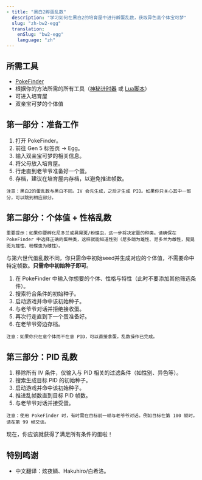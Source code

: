 ```yaml
---
- title: "黑白2孵蛋乱数"
  description: "学习如何在黑白2的培育屋中进行孵蛋乱数，获取异色高个体宝可梦"
  slug: "zh-bw2-egg"
  translation:
    enSlug: "bw2-egg"
    language: "zh"
---
```


## 所需工具

- [PokeFinder](/pokefinder)
- 根据你的方法所需的所有工具（[神秘计时器](/mystic-timer) 或 [Lua脚本](/desmume-setup)）
- 可进入培育屋
- 双亲宝可梦的个体值

## 第一部分：准备工作

1. 打开 PokeFinder。
2. 前往 Gen 5 标签页 -> Egg。
3. 输入双亲宝可梦的相关信息。
4. 将父母放入培育屋。
5. 行走直到老爷爷准备好一个蛋。
6. 存档，建议在培育屋内存档，以避免推进帧数。

```
注意：黑白2的蛋乱数与黑白不同。IV 会先生成，之后才生成 PID。如果你只关心其中一部分，可以跳到相应部分。
```

## 第二部分：个体值 + 性格乱数

```
重要提示：如果你要孵化尼多兰或晃晃斑/粉蝶虫，这一步将决定蛋的种类。请确保在 PokeFinder 中选择正确的蛋种类，这样就能知道性别（尼多朗为雄性、尼多兰为雌性，晃晃斑为雄性、粉蝶虫为雌性）。
```

与第六世代蛋乱数不同，你只需命中初始seed并生成对应的个体值，不需要命中特定帧数。**只需命中初始种子即可**。

1. 在 PokeFinder 中输入你想要的个体、性格与特性（此时不要添加其他筛选条件）。
2. 搜索符合条件的初始种子。
3. 启动游戏并命中该初始种子。
4. 与老爷爷对话并拒绝接收蛋。
5. 再次行走直到下一个蛋准备好。
6. 在老爷爷旁边存档。

```
注意：如果你只在意个体而不在意 PID，可以直接拿蛋，乱数操作已完成。
```

## 第三部分：PID 乱数

1. 移除所有 IV 条件，仅输入与 PID 相关的过滤条件（如性别、异色等）。
2. 搜索生成目标 PID 的初始种子。
3. 启动游戏并命中该初始种子。
4. 推进乱帧数直到目标 PID 帧数。
5. 与老爷爷对话并接受蛋。

```
注意：使用 PokeFinder 时，有时需在目标前一帧与老爷爷对话。例如目标在第 100 帧时，请在第 99 帧交谈。
```

现在，你应该就获得了满足所有条件的蛋啦！

## 特别鸣谢

- 中文翻译：炫夜鳞、Hakuhiro/白希洛。
